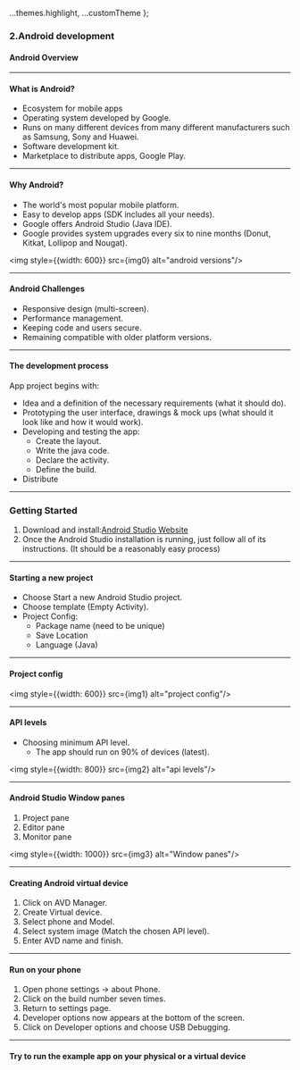 
  ...themes.highlight,
  ...customTheme
};



### 2.Android development

#### Android Overview

---

#### What is Android?

- Ecosystem for mobile apps
- Operating system developed by Google.
- Runs on many different devices from many different manufacturers such as Samsung, Sony and Huawei.
- Software development kit.
- Marketplace to distribute apps, Google Play.

---

#### Why Android?

- The world's most popular mobile platform.
- Easy to develop apps (SDK includes all your needs).
- Google offers Android Studio (Java IDE).
- Google provides system upgrades every six to nine months (Donut, Kitkat, Lollipop and Nougat).

<img style={{width: 600}} src={img0} alt="android versions"/>

---

#### Android Challenges

- Responsive design (multi-screen).
- Performance management.
- Keeping code and users secure.
- Remaining compatible with older platform versions.

---

#### The development process

App project begins with:

- Idea and a definition of the necessary requirements (what it should do).
- Prototyping the user interface, drawings & mock ups (what should it look like and how it would work).
- Developing and testing the app:
  - Create the layout.
  - Write the java code.
  - Declare the activity.
  - Define the build.
- Distribute

---

### Getting Started

1. Download and install:<a href="https://developer.android.com/studio#downloads" target="_blank">Android Studio Website</a>
1. Once the Android Studio installation is running, just follow all of its instructions. (It should be a reasonably easy process)

---

#### Starting a new project

- Choose Start a new Android Studio project.
- Choose template (Empty Activity).
- Project Config:
  - Package name (need to be unique)
  - Save Location
  - Language (Java)

---

#### Project config

<img style={{width: 600}} src={img1} alt="project config"/>

---

#### API levels

- Choosing minimum API level.
  - The app should run on 90% of devices (latest).

<img style={{width: 800}} src={img2} alt="api levels"/>

---

#### Android Studio Window panes

1. Project pane
1. Editor pane
1. Monitor pane

<img style={{width: 1000}} src={img3} alt="Window panes"/>

---

#### Creating Android virtual device

1. Click on AVD Manager.
2. Create Virtual device.
3. Select phone and Model.
4. Select system image (Match the chosen API level).
5. Enter AVD name and finish.

---

#### Run on your phone

1. Open phone settings -> about Phone.
2. Click on the build number seven times.
3. Return to settings page.
4. Developer options now appears at the bottom of the screen.
5. Click on Developer options and choose USB Debugging.

---

#### Try to run the example app on your physical or a virtual device

